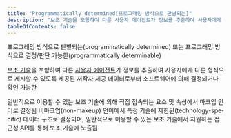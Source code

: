 ```yaml
---
title: "Programmatically determined[프로그래밍 방식으로 판별되는]"
description: "보조 기술을 포함하여 다른 사용자 에이전트가 정보를 추출하여 사용자에게 다른 형식으로 제시할 수 있도록 제공된 저작자 제공 데이터로부터 소프트웨어에 의해 결정되거나 확인 가능한"
tableOfContents: false
---
```


프로그래밍 방식으로 판별되는(<span lang="en">programmatically determined</span>) 또는 프로그래밍 방식으로 결정/판단 가능한(<span lang="en">programmatically determinable</span>)

[보조 기술](./assistive-technologies "사용자 에이전트 역할을 하거나 주류 사용자 에이전트와 함께 작동하며, 주류 사용자 에이전트가 제공하는 것 이상의, 장애를 지닌 사용자의 요구사항을 충족하는 기능을 제공하는 하드웨어나 소프트웨어")을 포함하여 다른 [사용자 에이전트](./user-agents "사용자를 위해 웹 콘텐츠를 검색하고 표시하는 소프트웨어")가 정보를 추출하여 사용자에게 다른 형식으로 제시할 수 있도록 제공된 저작자 제공 데이터로부터 소프트웨어에 의해 결정되거나 확인 가능한

<Card title="예제 1" icon="open-book">
일반적으로 이용할 수 있는 보조 기술에 의해 직접 접속되는 요소 및 속성에서 마크업 언어로 결정됨
</Card>

<Card title="예제 2" icon="open-book">
비마크업(<span lang="en">non-makeup</span>) 언어에서 특정 기술에 제한된(<span lang="en">technology-specific</span>) 데이터 구조로 결정되며, 일반적으로 이용할 수 있는 보조 기술에서 지원하는 접근성 API를 통해 보조 기술에 노출됨
</Card>